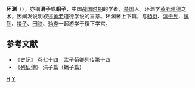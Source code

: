 {{道家}}
'''环渊'''（{{bd|？||？||H环}}），亦稱'''涓子'''或'''蜎子'''，中国[[战国时期|战国时期]]的学者，[[楚国|楚国]]人。环渊学[[黄老|黄老]][[道德|道德]]之术，因阐发说明叙述[[黄帝|黄]][[老子|老]]道德学说的旨意。环渊著上下篇，与[[驺衍|驺衍]]、[[淳于髡|淳于髡]]、[[慎到|慎到]]、[[接子|接子]]、[[田骈|田骈]]、[[驺奭|驺奭]]一起游学于稷下学宫。

==参考文献==
*《[[史记|史记]]》 卷七十四　[[孟子|孟子]][[荀卿|荀卿]]列传第十四
*《[[列仙傳|列仙傳]]》 涓子篇（蜎子篇）

[[Category:战国人|H]]
[[Category:环姓|Y]]
